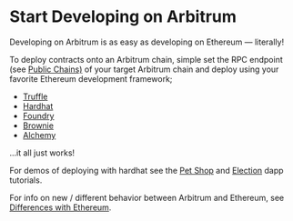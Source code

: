 # Start Developing on Arbitrum

Developing on Arbitrum is as easy as developing on Ethereum — literally!

To deploy contracts onto an Arbitrum chain, simple set the RPC endpoint (see [Public Chains)](public-chains) of your target Arbitrum chain and deploy using your favorite Ethereum development framework;

- [Truffle](https://trufflesuite.com/)
- [Hardhat](https://hardhat.org/)
- [Foundry](https://github.com/foundry-rs/foundry)
- [Brownie](https://eth-brownie.readthedocs.io/en/stable/)
- [Alchemy](https://docs.alchemy.com/reference/alchemy-sdk-quickstart)

...it all just works!

For demos of deploying with hardhat see the [Pet Shop](https://github.com/OffchainLabs/arbitrum-tutorials/tree/master/packages/demo-dapp-pet-shop) and [Election](https://github.com/OffchainLabs/arbitrum-tutorials/tree/master/packages/demo-dapp-election) dapp tutorials.

For info on new / different behavior between Arbitrum and Ethereum, see [Differences with Ethereum](arbitrum-ethereum-differences).
